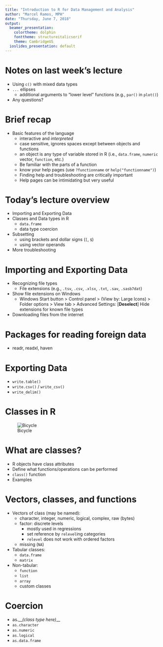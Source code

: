 ```yaml
---
title: "Introduction to R for Data Management and Analysis"
author: "Marcel Ramos, MPH"
date: "Thursday, June 7, 2018"
output:
  beamer_presentation:
    colortheme: dolphin
    fonttheme: structureitalicserif
    theme: CambridgeUS
  ioslides_presentation: default
---
```


# Notes on last week's lecture

* Using `c()` with mixed data types
* `...` ellipses
    * additional arguments to "lower level" functions 
    (e.g., `par()` in `plot()`)
* Any questions?

# Brief recap

* Basic features of the language
    * interactive and _interpreted_
    * case sensitive, ignores spaces except between objects and functions
    * an object is any type of variable stored in R (i.e., `data.frame`, `numeric` vector, `function`, etc.)
    * Be familiar with the parts of a function
    * know your help pages (use `?functionname` or `help("functionname")`)
    * Finding help and troubleshooting are critically important
    * Help pages can be intimidating but very useful

# Today's lecture overview

* Importing and Exporting Data
* Classes and Data types in R
    * `data.frame`
    * data type coercion
* Subsetting
    * using brackets and dollar signs (`[`, `$`)
    * using vector operands
* More troubleshooting

# Importing and Exporting Data

* Recognizing file types
    * File extensions (e.g., `.tsv`, `.csv`, `.xlsx`, `.txt`, `.sav`, `.sasb7dat`)
* Show file extensions on Windows
    * Windows Start button > Control panel > (View by: Large Icons) >
    Folder options > View tab > Advanced Settings: [__Deselect__]
    Hide extensions for known file types
* Downloading files from the internet

# Packages for reading foreign data

* readr, readxl, haven

# Exporting Data

* `write.table()`
* `write.csv()` / `write_csv()`
* `write_delim()`

# Classes in R

![Bicycle](https://pixabay.com/static/uploads/photo/2012/04/14/14/41/bicycle-34159_960_720.png)

# What are classes?

* R objects have class attributes 
* Define what functions/operations can be performed
* `class()` function
* Examples

# Vectors, classes, and functions

* Vectors of class (may be named):
    * character, integer, numeric, logical, complex, raw (bytes)
    * factor: discrete levels
        * mostly used in regressions
        * set reference by `relevel`ing categories 
        * `relevel` does not work with ordered factors
    * missing (`NA`)
* Tabular classes: 
    * `data.frame`
    * `matrix`
* Non-tabular: 
    * `function`
    * `list`
    * `array`
    * custom classes

# Coercion

+ as.__*(class type here)*__
+ `as.character`
+ `as.numeric`
+ `as.logical`
+ `as.data.frame`

